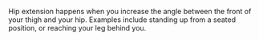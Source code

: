 Hip extension happens when you increase the angle between the front of your thigh and your hip. Examples include standing up from a seated position, or reaching your leg behind you.

